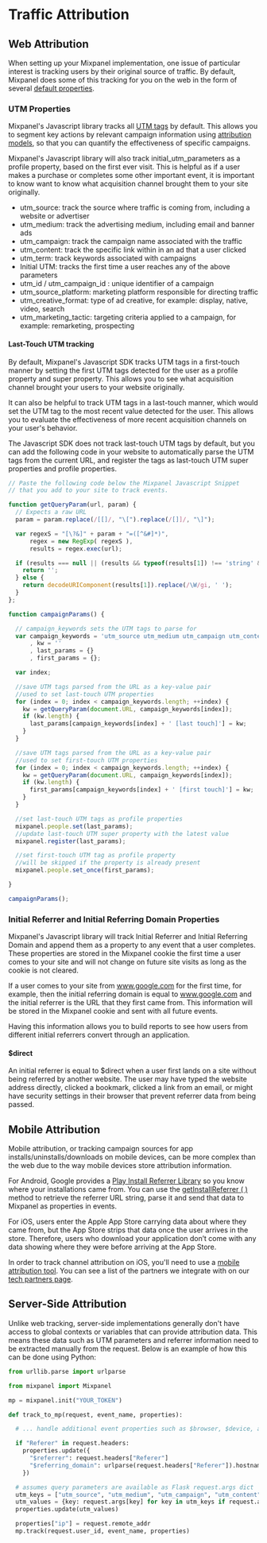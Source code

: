 # Traffic Attribution

## Web Attribution

When setting up your Mixpanel implementation, one issue of particular interest is tracking users by their original source of traffic. By default, Mixpanel does some of this tracking for you on the web in the form of several [default properties](/docs/data-structure/property-reference).

### UTM Properties

Mixpanel's Javascript library tracks all [UTM tags](/docs/tracking-methods/sdks/javascript#tracking-utm-parameters) by default. This allows you to segment key actions by relevant campaign information using [attribution models](/docs/features/attribution), so that you can quantify the effectiveness of specific campaigns.

Mixpanel's Javascript library will also track initial_utm_parameters as a profile property, based on the first ever visit. This is helpful as if a user makes a purchase or completes some other important event, it is important to know want to know what acquisition channel brought them to your site originally.

- utm_source: track the source where traffic is coming from, including a website or advertiser
- utm_medium: track the advertising medium, including email and banner ads
- utm_campaign: track the campaign name associated with the traffic
- utm_content: track the specific link within in an ad that a user clicked
- utm_term: track keywords associated with campaigns
- Initial UTM: tracks the first time a user reaches any of the above parameters
- utm_id / utm_campaign_id : unique identifier of a campaign
- utm_source_platform: marketing platform responsible for directing traffic
- utm_creative_format: type of ad creative, for example: display, native, video, search
- utm_marketing_tactic: targeting criteria applied to a campaign, for example: remarketing, prospecting

#### Last-Touch UTM tracking

By default, Mixpanel's Javascript SDK tracks UTM tags in a first-touch manner by setting the first UTM tags detected for the user as a profile property and super property. This allows you to see what acquisition channel brought your users to your website originally.

It can also be helpful to track UTM tags in a last-touch manner, which would set the UTM tag to the most recent value detected for the user. This allows you to evaluate the effectiveness of more recent acquisition channels on your user's behavior.

The Javascript SDK does not track last-touch UTM tags by default, but you can add the following code in your website to automatically parse the UTM tags from the current URL, and register the tags as last-touch UTM super properties and profile properties.


```javascript
// Paste the following code below the Mixpanel Javascript Snippet 
// that you add to your site to track events.

function getQueryParam(url, param) {
  // Expects a raw URL
  param = param.replace(/[[]/, "\[").replace(/[]]/, "\]");

  var regexS = "[\?&]" + param + "=([^&#]*)",
      regex = new RegExp( regexS ),
      results = regex.exec(url);

  if (results === null || (results && typeof(results[1]) !== 'string' && results[1].length)) {
    return '';
  } else {
    return decodeURIComponent(results[1]).replace(/\W/gi, ' ');
  }
};

function campaignParams() {

  // campaign_keywords sets the UTM tags to parse for
  var campaign_keywords = 'utm_source utm_medium utm_campaign utm_content utm_term'.split(' ')
      , kw = ''
      , last_params = {}
      , first_params = {};

  var index;

  //save UTM tags parsed from the URL as a key-value pair
  //used to set last-touch UTM properties
  for (index = 0; index < campaign_keywords.length; ++index) {
    kw = getQueryParam(document.URL, campaign_keywords[index]);
    if (kw.length) {
      last_params[campaign_keywords[index] + ' [last touch]'] = kw;
    }
  }

  //save UTM tags parsed from the URL as a key-value pair
  //used to set first-touch UTM properties
  for (index = 0; index < campaign_keywords.length; ++index) {
    kw = getQueryParam(document.URL, campaign_keywords[index]);
    if (kw.length) {
      first_params[campaign_keywords[index] + ' [first touch]'] = kw;
    }
  }

  //set last-touch UTM tags as profile properties
  mixpanel.people.set(last_params);
  //update last-touch UTM super property with the latest value
  mixpanel.register(last_params);

  //set first-touch UTM tag as profile property
  //will be skipped if the property is already present
  mixpanel.people.set_once(first_params);

}

campaignParams();
```

### Initial Referrer and Initial Referring Domain Properties

Mixpanel's Javascript library will track Initial Referrer and Initial Referring Domain and append them as a property to any event that a user completes. These properties are stored in the Mixpanel cookie the first time a user comes to your site and will not change on future site visits as long as the cookie is not cleared.

If a user comes to your site from www.google.com for the first time, for example, then the initial referring domain is equal to www.google.com and the initial referrer is the URL that they first came from. This information will be stored in the Mixpanel cookie and sent with all future events.

Having this information allows you to build reports to see how users from different initial referrers convert through an application.

#### $direct

An initial referrer is equal to $direct when a user first lands on a site without being referred by another website. The user may have typed the website address directly, clicked a bookmark, clicked a link from an email, or might have security settings in their browser that prevent referrer data from being passed.

## Mobile Attribution

Mobile attribution, or tracking campaign sources for app installs/uninstalls/downloads on mobile devices, can be more complex than the web due to the way mobile devices store attribution information.

For Android, Google provides a [Play Install Referrer Library](https://developer.android.com/google/play/installreferrer/library) so you know where your installations came from. You can use the [getInstallReferrer ( )](https://developer.android.com/reference/com/android/installreferrer/api/ReferrerDetails#getinstallreferrer) method to retrieve the referrer URL string, parse it and send that data to Mixpanel as properties in events.

For iOS, users enter the Apple App Store carrying data about where they came from, but the App Store strips that data once the user arrives in the store. Therefore, users who download your application don’t come with any data showing where they were before arriving at the App Store.

In order to track channel attribution on iOS, you'll need to use a [mobile attribution tool](/docs/tracking-methods/integrations/mobile-attribution-tracking). You can see a list of the partners we integrate with on our [tech partners page](https://mixpanel.com/partners/integrations?categories=attribution-deep-linking).

## Server-Side Attribution

Unlike web tracking, server-side implementations generally don't have access to global contexts or variables that can provide attribution data. This means these data such as UTM parameters and referrer information need to be extracted manually from the request. Below is an example of how this can be done using Python:

```python
from urllib.parse import urlparse

from mixpanel import Mixpanel

mp = mixpanel.init("YOUR_TOKEN")

def track_to_mp(request, event_name, properties):

  # ... handle additional event properties such as $browser, $device, and $os ...

  if "Referer" in request.headers:
    properties.update({
      "$referrer": request.headers["Referer"]
      "$referring_domain": urlparse(request.headers["Referer"]).hostname
    })

  # assumes query parameters are available as Flask request.args dict
  utm_keys = ["utm_source", "utm_medium", "utm_campaign", "utm_content", "utm_term"]
  utm_values = {key: request.args[key] for key in utm_keys if request.args.get(key)}
  properties.update(utm_values)

  properties["ip"] = request.remote_addr
  mp.track(request.user_id, event_name, properties)
```
